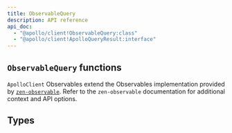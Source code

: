 ```yaml
---
title: ObservableQuery
description: API reference
api_doc:
  - "@apollo/client!ObservableQuery:class"
  - "@apollo/client!ApolloQueryResult:interface"
---
```


## `ObservableQuery` functions

`ApolloClient` Observables extend the Observables implementation provided by [`zen-observable`](https://github.com/zenparsing/zen-observable). Refer to the `zen-observable` documentation for additional context and API options.

<TypescriptApiBox name="ObservableQuery.variables" />
<TypescriptApiBox name="ObservableQuery.result" />
<FunctionDetails canonicalReference="@apollo/client!ObservableQuery#getCurrentResult:member(1)" />
<FunctionDetails canonicalReference="@apollo/client!ObservableQuery#refetch:member(1)" />
<FunctionDetails canonicalReference="@apollo/client!ObservableQuery#setOptions:member(1)" />
<FunctionDetails canonicalReference="@apollo/client!ObservableQuery#setVariables:member(1)" />
<FunctionDetails canonicalReference="@apollo/client!ObservableQuery#fetchMore:member(1)" />
<FunctionDetails canonicalReference="@apollo/client!ObservableQuery#updateQuery:member(1)" />
<FunctionDetails canonicalReference="@apollo/client!ObservableQuery#startPolling:member(1)" />
<FunctionDetails canonicalReference="@apollo/client!ObservableQuery#stopPolling:member(1)" />
<FunctionDetails canonicalReference="@apollo/client!ObservableQuery#subscribeToMore:member(1)" />


## Types

<TypescriptApiBox name="NetworkStatus" />
<InterfaceDetails canonicalReference="@apollo/client!ApolloQueryResult:interface" />
